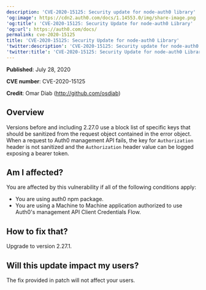 ```yaml
---
description: 'CVE-2020-15125: Security update for node-auth0 library'
'og:image': https://cdn2.auth0.com/docs/1.14553.0/img/share-image.png
'og:title': 'CVE-2020-15125: Security Update for node-auth0 Library'
'og:url': https://auth0.com/docs/
permalink: cve-2020-15125
title: 'CVE-2020-15125: Security Update for node-auth0 Library'
'twitter:description': 'CVE-2020-15125: Security update for node-auth0 library'
'twitter:title': 'CVE-2020-15125: Security Update for node-auth0 Library'
---
```

**Published**: July 28, 2020

**CVE number**: CVE-2020-15125

**Credit**: Omar Diab (http://github.com/osdiab)

## Overview

Versions before and including 2.27.0 use a block list of specific keys that should be sanitized from the request object contained in the error object. When a request to Auth0 <Tooltip tip="Management API: A product to allow customers to perform administrative tasks." cta="View Glossary" href="/docs/glossary?term=management+API">management API</Tooltip> fails, the key for `Authorization` header is not sanitized and the `Authorization` header value can be logged exposing a bearer token.

## Am I affected?

You are affected by this vulnerability if all of the following conditions apply:

* You are using auth0 npm package.
* You are using a Machine to Machine application authorized to use Auth0's management API Client Credentials Flow.

## How to fix that?

Upgrade to version 2.27.1.

## Will this update impact my users?

The fix provided in patch will not affect your users.